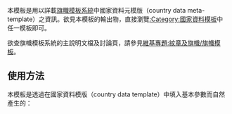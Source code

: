 {{documentation subpage}}
本模板是用以詳載[[:Category:旗幟模板系統|旗幟模板系統]]中國家資料元模版（country data meta-template）之資訊。欲見本模板的輸出物，直接瀏覽[[:Category:國家資料模板]]中任一模板即可。

欲查旗幟模板系統的主說明文檔及討論頁，請參見[[WikiProject:紋章及旗幟/旗幟模板|維基專題:紋章及旗幟/旗幟模板]]。

== 使用方法 ==
本模板是透過在國家資料模版（country data template）中填入基本參數而自然產生的： 
<includeonly>{{Sandbox other||<!-- 本行下加入模板的分類，跨維基連結加入Wikidata（參見[[Wikipedia:Wikidata]]） -->
[[Category:旗幟模板系統|{{PAGENAME}}]]
[[Category:数据检索模板|{{PAGENAME}}]]
}}</includeonly>